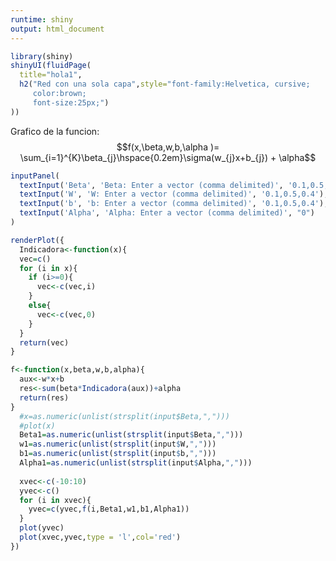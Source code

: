 ---
runtime: shiny
output: html_document
---


```{r,echo=FALSE,warning=FALSE,comment="",error=FALSE,message=FALSE}

library(shiny)
shinyUI(fluidPage(
  title="hola1",
  h2("Red con una sola capa",style="font-family:Helvetica, cursive;
     color:brown;
     font-size:25px;")
))
```

Grafico de la funcion: $$f(x,\beta,w,b,\alpha )= \sum_{i=1}^{K}\beta_{j}\hspace{0.2em}\sigma(w_{j}x+b_{j}) + \alpha$$

#################################
```{r, echo=FALSE}
inputPanel(
  textInput('Beta', 'Beta: Enter a vector (comma delimited)', '0.1,0.5,0.4'),
  textInput('W', 'W: Enter a vector (comma delimited)', '0.1,0.5,0.4'),
  textInput('b', 'b: Enter a vector (comma delimited)', '0.1,0.5,0.4'),
  textInput('Alpha', 'Alpha: Enter a vector (comma delimited)', "0")
)

renderPlot({
  Indicadora<-function(x){
  vec=c()
  for (i in x){
    if (i>=0){
      vec<-c(vec,i)
    }
    else{
      vec<-c(vec,0)
    }
  }
  return(vec)
}

f<-function(x,beta,w,b,alpha){
  aux<-w*x+b
  res<-sum(beta*Indicadora(aux))+alpha
  return(res)
}
  #x=as.numeric(unlist(strsplit(input$Beta,",")))
  #plot(x)
  Beta1=as.numeric(unlist(strsplit(input$Beta,",")))
  w1=as.numeric(unlist(strsplit(input$W,",")))
  b1=as.numeric(unlist(strsplit(input$b,",")))
  Alpha1=as.numeric(unlist(strsplit(input$Alpha,",")))
  
  xvec<-c(-10:10)
  yvec<-c()
  for (i in xvec){
    yvec=c(yvec,f(i,Beta1,w1,b1,Alpha1))
  }
  plot(yvec)
  plot(xvec,yvec,type = 'l',col='red')
})
```
